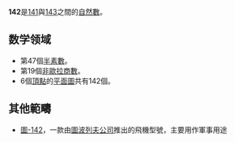 {{noteTA|G1=Math}}
{{整数
| 质因数分解 = <math>2 \times 71</math>
| 罗马数字 = CXLII
}}
'''142'''是[[141|141]]與[[143|143]]之間的[[自然数|自然數]]。

==数学领域==
{{數字性質|use math=yes}}
* 第47個[[半素數|半素數]]。
* 第19個[[非歐拉商數|非歐拉商數]]。
* 6個[[顶点_(图论)|頂點]]的[[平面图_(图论)|平面圖]]共有142個。

==其他範疇==
*[[Tu-142|圖-142]]，一款由{{USSR}}[[圖波列夫公司|圖波列夫公司]]推出的飛機型號，主要用作軍事用途
{{Num-stub}}